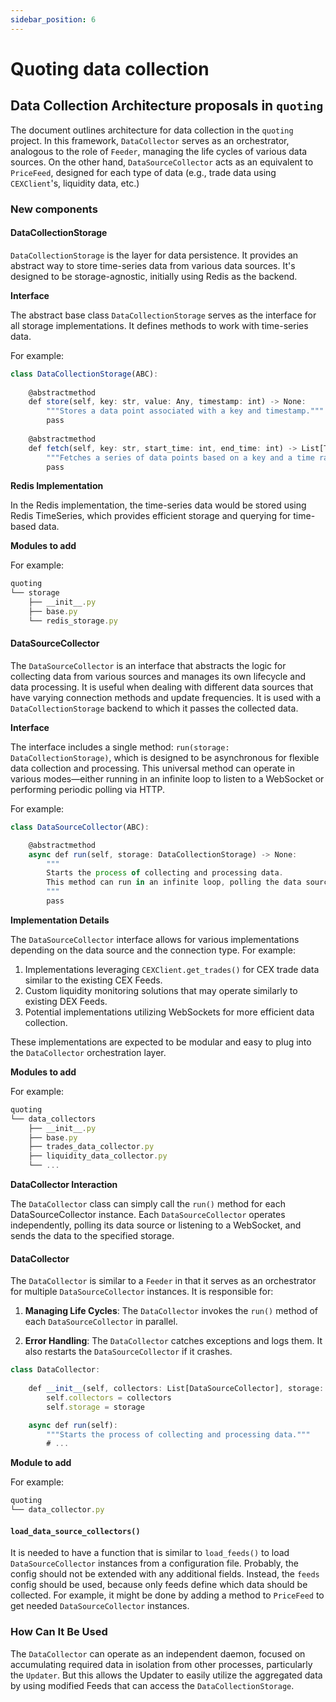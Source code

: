 ```yaml
---
sidebar_position: 6
---
```


# Quoting data collection

## Data Collection Architecture proposals in `quoting`

The document outlines architecture for data collection in the `quoting` project. In this framework, `DataCollector` serves as an orchestrator, analogous to the role of `Feeder`, managing the life cycles of various data sources. On the other hand, `DataSourceCollector` acts as an equivalent to `PriceFeed`, designed for each type of data (e.g., trade data using `CEXClient`'s, liquidity data, etc.)

### New components

#### DataCollectionStorage

`DataCollectionStorage` is the layer for data persistence. It provides an abstract way to store time-series data from various data sources. It's designed to be storage-agnostic, initially using Redis as the backend.

**Interface**

The abstract base class `DataCollectionStorage` serves as the interface for all storage implementations. It defines methods to work with time-series data.

For example:

```js
class DataCollectionStorage(ABC):
    
    @abstractmethod
    def store(self, key: str, value: Any, timestamp: int) -> None:
        """Stores a data point associated with a key and timestamp."""
        pass
    
    @abstractmethod
    def fetch(self, key: str, start_time: int, end_time: int) -> List[Tuple[int, Any]]:
        """Fetches a series of data points based on a key and a time range."""
        pass
```

**Redis Implementation**

In the Redis implementation, the time-series data would be stored using Redis TimeSeries, which provides efficient storage and querying for time-based data.

**Modules to add**

For example:

```js
quoting
└── storage
    ├── __init__.py
    ├── base.py
    └── redis_storage.py
```

#### DataSourceCollector

The `DataSourceCollector` is an interface that abstracts the logic for collecting data from various sources and manages its own lifecycle and data processing. It is useful when dealing with different data sources that have varying connection methods and update frequencies. It is used with a `DataCollectionStorage` backend to which it passes the collected data.

**Interface**

The interface includes a single method: `run(storage: DataCollectionStorage)`, which is designed to be asynchronous for flexible data collection and processing. This universal method can operate in various modes—either running in an infinite loop to listen to a WebSocket or performing periodic polling via HTTP.

For example:

```js
class DataSourceCollector(ABC):

    @abstractmethod
    async def run(self, storage: DataCollectionStorage) -> None:
        """
        Starts the process of collecting and processing data.
        This method can run in an infinite loop, polling the data source or listening to a WebSocket.
        """
        pass
```

**Implementation Details**

The `DataSourceCollector` interface allows for various implementations depending on the data source and the connection type. For example:

1. Implementations leveraging `CEXClient.get_trades()` for CEX trade data similar to the existing CEX Feeds.
2. Custom liquidity monitoring solutions that may operate similarly to existing DEX Feeds.
3. Potential implementations utilizing WebSockets for more efficient data collection.

These implementations are expected to be modular and easy to plug into the `DataCollector` orchestration layer.

**Modules to add**

For example:

```js
quoting
└── data_collectors
    ├── __init__.py
    ├── base.py
    ├── trades_data_collector.py
    ├── liquidity_data_collector.py
    └── ...
```

**DataCollector Interaction**

The `DataCollector` class can simply call the `run()` method for each DataSourceCollector instance. Each `DataSourceCollector` operates independently, polling its data source or listening to a WebSocket, and sends the data to the specified storage.

#### DataCollector

The `DataCollector` is similar to a `Feeder` in that it serves as an orchestrator for multiple `DataSourceCollector` instances. It is responsible for:

1. **Managing Life Cycles**: The `DataCollector` invokes the `run()` method of each `DataSourceCollector` in parallel.

2. **Error Handling**: The `DataCollector` catches exceptions and logs them. It also restarts the `DataSourceCollector` if it crashes.

```js
class DataCollector:
    
    def __init__(self, collectors: List[DataSourceCollector], storage: DataCollectionStorage):
        self.collectors = collectors
        self.storage = storage

    async def run(self):
        """Starts the process of collecting and processing data."""
        # ...
```

**Module to add**

For example:

```js
quoting
└── data_collector.py
```

#### `load_data_source_collectors()`

It is needed to have a function that is similar to `load_feeds()` to load `DataSourceCollector` instances from a configuration file. Probably, the config should not be extended with any additional fields. Instead, the `feeds` config should be used, because only feeds define which data should be collected. For example, it might be done by adding a method to `PriceFeed` to get needed `DataSourceCollector` instances.

### How Can It Be Used

The `DataCollector` can operate as an independent daemon, focused on accumulating required data in isolation from other processes, particularly the `Updater`. But this allows the Updater to easily utilize the aggregated data by using modified Feeds that can access the `DataCollectionStorage`.
